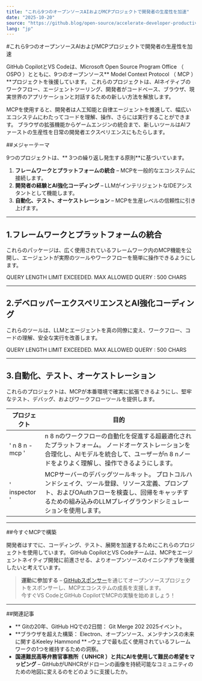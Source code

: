 ```yaml
---
title: "これら9つのオープンソースAIおよびMCPプロジェクトで開発者の生産性を加速"
date: "2025-10-20"
source: "https://github.blog/open-source/accelerate-developer-productivity-with-these-9-open-source-ai-and-mcp-projects/"
lang: "jp"
---
```


#これら9つのオープンソースAIおよびMCPプロジェクトで開発者の生産性を加速

GitHub CopilotとVS Codeは、Microsoft Open Source Program Office （ OSPO ）とともに、9つのオープンソース** Model Context Protocol （ MCP ）**プロジェクトを後援しています。  これらのプロジェクトは、AIネイティブのワークフロー、エージェントツーリング、開発者がコードベース、ブラウザ、現実世界のアプリケーションと対話するための新しい方法を解放します。

MCPを使用すると、開発者は人工知能と自律エージェントを推進して、幅広いエコシステムにわたってコードを理解、操作、さらには実行することができます。  ブラウザの拡張機能からゲームエンジンの統合まで、新しいツールはAIファーストの生産性を日常の開発者エクスペリエンスにもたらします。

##メジャーテーマ

9つのプロジェクトは、** 3つの繰り返し発生する原則**に基づいています。
1. **フレームワークとプラットフォームの統合** – MCPを一般的なエコシステムに接続します。
2. **開発者の経験とAI強化コーディング** – LLMがインテリジェントなIDEアシスタントとして機能します。
3. **自動化、テスト、オーケストレーション** – MCPを生産レベルの信頼性に引き上げます。

---

## 1.フレームワークとプラットフォームの統合

これらのパッケージは、広く使用されているフレームワーク内のMCP機能を公開し、エージェントが実際のツールやワークフローを簡単に操作できるようにします。

QUERY LENGTH LIMIT EXCEEDED. MAX ALLOWED QUERY : 500 CHARS

---

## 2.デベロッパーエクスペリエンスとAI強化コーディング

これらのツールは、LLMとエージェントを真の同僚に変え、ワークフロー、コードの理解、安全な実行を改善します。

QUERY LENGTH LIMIT EXCEEDED. MAX ALLOWED QUERY : 500 CHARS

---

## 3.自動化、テスト、オーケストレーション

これらのプロジェクトは、MCPが本番環境で確実に拡張できるようにし、堅牢なテスト、デバッグ、およびワークフローツールを提供します。

|プロジェクト|目的|
|--------|--------|
|' n 8 n - mcp '| n 8 nのワークフローの自動化を促進する超最適化されたプラットフォーム。 ノードオーケストレーションを合理化し、AIモデルを統合して、ユーザーがn 8 nノードをよりよく理解し、操作できるようにします。|
|' inspector '| MCPサーバーのデバッグツールキット。 プロトコルハンドシェイク、ツール登録、リソース定義、プロンプト、およびOAuthフローを検査し、回帰をキャッチするための組み込みのLLMプレイグラウンドシミュレーションを使用します。|

---

##今すぐMCPで構築

開発者はすでに、コーディング、テスト、展開を加速するためにこれらのプロジェクトを使用しています。  GitHub CopilotとVS Codeチームは、MCPをエージェントネイティブ開発に前進させる、よりオープンソースのイニシアチブを後援したいと考えています。

> **運動に参加する** – [GitHubスポンサー]( https://github.com/sponsors/)を通じてオープンソースプロジェクトをスポンサーし、MCPエコシステムの成長を支援します。  
>今すぐVS CodeとGitHub CopilotでMCPの実験を始めましょう！

---

##関連記事

- ** Gitの20年、GitHub HQでの2日間： Git Merge 202 2025イベント。  
- **ブラウザを超えた構築： Electron、オープンソース、メンテナンスの未来に関するKeeley Hammond ** –ウェブで最も広く使用されているフレームワークの1つを維持するための洞察。  
- **国連難民高等弁務官事務所（ UNHCR ）と共にAIを使用して難民の希望をマッピング** – GitHubがUNHCRがドローンの画像を持続可能なコミュニティのための地図に変えるのをどのように支援したか。
